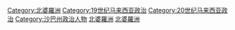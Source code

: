 {{Cat main|北婆羅洲總督}}
{{see also|Category:沙巴州元首}}
{{portal|馬來西亞}}
[[Category:北婆羅洲|Category:北婆羅洲]]
[[Category:19世纪马来西亚政治|Category:19世纪马来西亚政治]]
[[Category:20世纪马来西亚政治|Category:20世纪马来西亚政治]]
[[Category:沙巴州政治人物|Category:沙巴州政治人物]]
[[Category:英国殖民地总督及行政官|北婆羅洲]]
[[Category:大英帝國總督|北婆羅洲]]